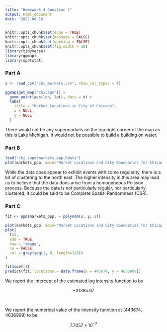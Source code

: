 ```yaml
---
title: "Homework 4 Question 1"
output: html_document
date: '2022-06-16'
---
```


```r
knitr::opts_chunk$set(echo = TRUE)
knitr::opts_chunk$set(message = FALSE)
knitr::opts_chunk$set(warning = FALSE)
knitr::opts_chunk$set(fig.width = 10)
library(tidyverse)
library(ggmap)
library(spatstat)
```

### Part A

```r
x <- read_csv("chi_markets.csv", show_col_types = F)

ggmap(get_map("Chicago")) +
  geom_point(aes(lon, lat), data = x) +
  labs(
    title = "Market Locations in City of Chicago",
    x = NULL,
    y = NULL
  )
```

There would not be any supermarkets on the top right corner of the map as this is Lake Michigan. It would not be possible to build a building on water.

### Part B

```r
load("chi_supermarkets_ppp.Rdata")
plot(markets_ppp, main="Market Locations and City Boundaries for Chicago")
```

While the data does appear to exhibit events with some regularity, there is a bit of clustering to the north east. The higher intensity in this area may lead us to believe that the data does arise from a homogeneous Poisson process. Because the data is not particularly regular, nor particularly clustered, it could be said to be Complete Spatial Randomness (CSR).

### Part C

```r
fit <- ppm(markets_ppp, ~ polynom(x, y, 2))

plot(markets_ppp, main="Market Locations and City Boundaries for Chicago")
plot(
  fit,
  add = TRUE,
  how = "image",
  se = FALSE,
  col = grey(seq(1, 0, length=128))
)

fit$coef[1]
predict(fit, locations = data.frame(x = 443674, y = 4636999))
```

We report the intercept of the estimated log intensity function to be

<center>$-31395.97$</center>\

We report the numerical value of the intensity function at $(443674,4636999)$ to be

<center>$7.7057{\times}10^{-7}$</center>